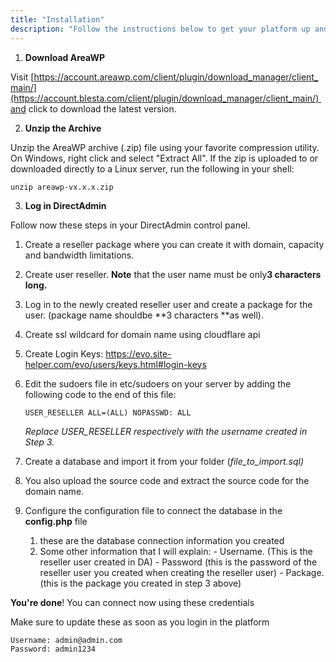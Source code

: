 ```yaml
---
title: "Installation"
description: "Follow the instructions below to get your platform up and running!"
---
```


1. **Download AreaWP**

Visit [https://account.areawp.com/client/plugin/download_manager/client_main/](https://account.blesta.com/client/plugin/download_manager/client_main/) and click to download the latest version.

2. **Unzip the Archive**

Unzip the AreaWP archive (.zip) file using your favorite compression utility. On Windows, right click and select "Extract All". If the zip is uploaded to or downloaded directly to a Linux server, run the following in your shell:

```
unzip areawp-vx.x.x.zip
```

3. **Log in DirectAdmin**

Follow now these steps in your DirectAdmin control panel.

1. Create a reseller package where you can create it with domain, capacity and bandwidth limitations.
2. Create user reseller. **Note** that the user name must be only**3 characters long.**
3. Log in to the newly created reseller user and create a package for the user. (package name shouldbe \*\*3 characters \*\*as well).
4. Create ssl wildcard for domain name using cloudflare api
5. Create Login Keys: https://evo.site-helper.com/evo/users/keys.html#login-keys
6. Edit the sudoers file in etc/sudoers on your server by adding the following code to the end of this file:

   ```
   USER_RESELLER ALL=(ALL) NOPASSWD: ALL
   ```

   _Replace USER_RESELLER respectively with the username created in Step 3._
7. Create a database and import it from your folder (_file_to_import.sql)_
8. You also upload the source code and extract the source code for the domain name.
9. Configure the configuration file to connect the database in the **config.php** file
   1. these are the database connection information you created
   2. Some other information that I will explain: - Username. (This is the reseller user created in DA) - Password (this is the password of the reseller user you created when creating the reseller user) - Package. (this is the package you created in step 3 above)

**You're done**\! You can connect now using these credentials

<Warning>
  Make sure to update these as soon as you login in the platform
</Warning>

```
Username: admin@admin.com
Password: admin1234
```